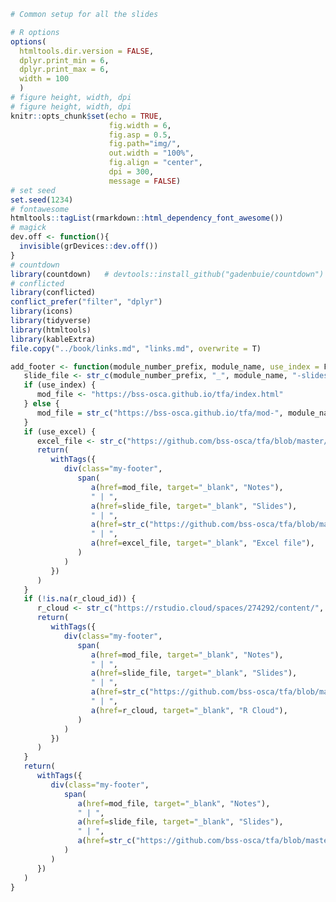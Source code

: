 ```r
# Common setup for all the slides

# R options
options(
  htmltools.dir.version = FALSE,
  dplyr.print_min = 6, 
  dplyr.print_max = 6,
  width = 100
  )
# figure height, width, dpi
# figure height, width, dpi
knitr::opts_chunk$set(echo = TRUE, 
                      fig.width = 6, 
                      fig.asp = 0.5,
                      fig.path="img/",
                      out.width = "100%",
                      fig.align = "center",
                      dpi = 300,
                      message = FALSE)
# set seed
set.seed(1234)
# fontawesome
htmltools::tagList(rmarkdown::html_dependency_font_awesome())
# magick
dev.off <- function(){
  invisible(grDevices::dev.off())
}
# countdown
library(countdown)   # devtools::install_github("gadenbuie/countdown")
# conflicted
library(conflicted)
conflict_prefer("filter", "dplyr")
library(icons)
library(tidyverse)
library(htmltools)
library(kableExtra)
file.copy("../book/links.md", "links.md", overwrite = T)

add_footer <- function(module_number_prefix, module_name, use_index = F, use_excel = F, r_cloud_id = NA) {
   slide_file <- str_c(module_number_prefix, "_", module_name, "-slides.html")
   if (use_index) {
      mod_file <- "https://bss-osca.github.io/tfa/index.html"
   } else {
      mod_file = str_c("https://bss-osca.github.io/tfa/mod-", module_name)
   }
   if (use_excel) {
      excel_file <- str_c("https://github.com/bss-osca/tfa/blob/master/vba/", module_number_prefix, "-", module_name, "-template.xlsm")
      return(
         withTags({
            div(class="my-footer",
               span(
                  a(href=mod_file, target="_blank", "Notes"), 
                  " | ",
                  a(href=slide_file, target="_blank", "Slides"),    
                  " | ",
                  a(href=str_c("https://github.com/bss-osca/tfa/blob/master/slides/", module_number_prefix, "_", module_name, "-slides.Rmd"), target="_blank", "Source"),  
                  " | ",
                  a(href=excel_file, target="_blank", "Excel file"),    
               )
            )
         })   
      )
   } 
   if (!is.na(r_cloud_id)) {
      r_cloud <- str_c("https://rstudio.cloud/spaces/274292/content/", r_cloud_id)
      return(
         withTags({
            div(class="my-footer",
               span(
                  a(href=mod_file, target="_blank", "Notes"), 
                  " | ",
                  a(href=slide_file, target="_blank", "Slides"),    
                  " | ",
                  a(href=str_c("https://github.com/bss-osca/tfa/blob/master/slides/", module_number_prefix, "_", module_name, "-slides.Rmd"), target="_blank", "Source"),  
                  " | ",
                  a(href=r_cloud, target="_blank", "R Cloud"),    
               )
            )
         })   
      )
   } 
   return(
      withTags({
         div(class="my-footer",
            span(
               a(href=mod_file, target="_blank", "Notes"), 
               " | ",
               a(href=slide_file, target="_blank", "Slides"),    
               " | ",
               a(href=str_c("https://github.com/bss-osca/tfa/blob/master/slides/", module_number_prefix, "_", module_name, "-slides.Rmd"), target="_blank", "Source") 
            )
         )
      })   
   )
}


```
